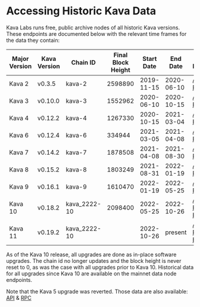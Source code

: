 # Accessing Historic Kava Data

Kava Labs runs free, public archive nodes of all historic Kava versions.
These endpoints are documented below with the relevant time frames for the data they contain:

| Major Version | Kava Version | Chain ID     | Final Block Height | Start Date | End Date   | Archive Endpoints                                                                                                        |
| ------------- | ------------ | ------------ | ------------------ | ---------- | ---------- | ------------------------------------------------------------------------------------------------------------------------ |
| Kava 2        | v0.3.5       | kava-2       | 2598890            | 2019-11-15 | 2020-06-10 | [API](https://api.kava-2.archives.kava.io/node_info)<br/>[RPC](https://rpc.kava-2.archives.kava.io/status)               |
| Kava 3        | v0.10.0      | kava-3       | 1552962            | 2020-06-10 | 2020-10-15 | [API](https://api.kava-3.archives.kava.io/node_info)<br/>[RPC](https://rpc.kava-3.archives.kava.io/status)               |
| Kava 4        | v0.12.2      | kava-4       | 1267330            | 2020-10-15 | 2021-03-04 | [API](https://api.kava-4.archives.kava.io/node_info)<br/>[RPC](https://rpc.kava-4.archives.kava.io/status)               |
| Kava 6        | v0.12.4      | kava-6       | 334944             | 2021-03-05 | 2021-04-08 | [API](https://api.kava-6.archives.kava.io/node_info)<br/>[RPC](https://rpc.kava-6.archives.kava.io/status)               |
| Kava 7        | v0.14.2      | kava-7       | 1878508            | 2021-04-08 | 2021-08-30 | [API](https://api.kava-7.archives.kava.io/node_info)<br/>[RPC](https://rpc.kava-7.archives.kava.io/status)               |
| Kava 8        | v0.15.2      | kava-8       | 1803249            | 2021-08-31 | 2022-01-19 | [API](https://api.kava-8.archives.kava.io/node_info)<br/>[RPC](https://rpc.kava-8.archives.kava.io/status)               |
| Kava 9        | v0.16.1      | kava-9       | 1610470            | 2022-01-19 | 2022-05-25 | [API](https://api.kava-9.archives.kava.io/node_info)<br/>[RPC](https://rpc.kava-9.archives.kava.io/status)               |
| Kava 10       | v0.18.2      | kava_2222-10 | 2098400            | 2022-05-25 | 2022-10-26 | [API](https://api.data.kava.io/node_info)<br/>[RPC](https://rpc.data.kava.io/status)<br/>[EVM](https://evm.data.kava.io) |
| Kava 11       | v0.19.2      | kava_2222-10 |                    | 2022-10-26 | present    | [API](https://api.data.kava.io/node_info)<br/>[RPC](https://rpc.data.kava.io/status)<br/>[EVM](https://evm.data.kava.io) |

As of the Kava 10 release, all upgrades are done as in-place software upgrades.
The chain id no longer updates and the block height is never reset to 0, as was the case with all
upgrades prior to Kava 10. Historical data for all upgrades since Kava 10 are available on the
mainnet data node endpoints.

Note that the Kava 5 upgrade was reverted. Those data are also available: [API](https://api.kava-5.archives.kava.io/node_info) & [RPC](https://rpc.kava-5.archives.kava.io/status)
